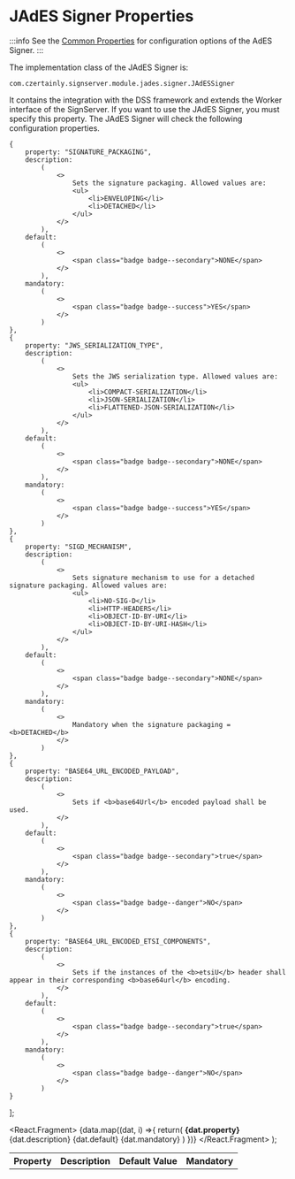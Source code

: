 
# JAdES Signer Properties

:::info
See the [Common Properties](../common-properties/basic-properties) for configuration options of the AdES Signer.
:::

The implementation class of the JAdES Signer is:

```
com.czertainly.signserver.module.jades.signer.JAdESSigner
```

It contains the integration with the DSS framework and extends the Worker interface of the SignServer. If you want to use the JAdES Signer, you must specify this property. The JAdES Signer will check the following configuration properties.

    {
        property: "SIGNATURE_PACKAGING",
        description:
            (
                <>
                    Sets the signature packaging. Allowed values are:
                    <ul>
                        <li>ENVELOPING</li>
                        <li>DETACHED</li>
                    </ul>
                </>
            ),
        default:
            (
                <>
                    <span class="badge badge--secondary">NONE</span>
                </>
            ),
        mandatory:
            (
                <>
                    <span class="badge badge--success">YES</span>
                </>
            )
    },
    {
        property: "JWS_SERIALIZATION_TYPE",
        description:
            (
                <>
                    Sets the JWS serialization type. Allowed values are:
                    <ul>
                        <li>COMPACT-SERIALIZATION</li>
                        <li>JSON-SERIALIZATION</li>
                        <li>FLATTENED-JSON-SERIALIZATION</li>
                    </ul>
                </>
            ),
        default:
            (
                <>
                    <span class="badge badge--secondary">NONE</span>
                </>
            ),
        mandatory:
            (
                <>
                    <span class="badge badge--success">YES</span>
                </>
            )
    },
    {
        property: "SIGD_MECHANISM",
        description:
            (
                <>
                    Sets signature mechanism to use for a detached signature packaging. Allowed values are:
                    <ul>
                        <li>NO-SIG-D</li>
                        <li>HTTP-HEADERS</li>
                        <li>OBJECT-ID-BY-URI</li>
                        <li>OBJECT-ID-BY-URI-HASH</li>
                    </ul>
                </>
            ),
        default:
            (
                <>
                    <span class="badge badge--secondary">NONE</span>
                </>
            ),
        mandatory:
            (
                <>
                    Mandatory when the signature packaging = <b>DETACHED</b>
                </>
            )
    },
    {
        property: "BASE64_URL_ENCODED_PAYLOAD",
        description:
            (
                <>
                    Sets if <b>base64Url</b> encoded payload shall be used.
                </>
            ),
        default:
            (
                <>
                    <span class="badge badge--secondary">true</span>
                </>
            ),
        mandatory:
            (
                <>
                    <span class="badge badge--danger">NO</span>
                </>
            )
    },
    {
        property: "BASE64_URL_ENCODED_ETSI_COMPONENTS",
        description:
            (
                <>
                    Sets if the instances of the <b>etsiU</b> header shall appear in their corresponding <b>base64url</b> encoding.
                </>
            ),
        default:
            (
                <>
                    <span class="badge badge--secondary">true</span>
                </>
            ),
        mandatory:
            (
                <>
                    <span class="badge badge--danger">NO</span>
                </>
            )
    }
];

  <React.Fragment>
    {data.map((dat, i) =>{
            return(
                <tr key={i}>
                  <td><b>{dat.property}</b></td>
                  <td>{dat.description}</td>
                  <td>{dat.default}</td>
                  <td>{dat.mandatory}</td>
                </tr>)
         })}
  </React.Fragment>
);

<table>
    <th>Property</th>
    <th>Description</th>
    <th>Default Value</th>
    <th>Mandatory</th>
  <tbody>
    <GenTable data={data}/>
  </tbody>
</table>